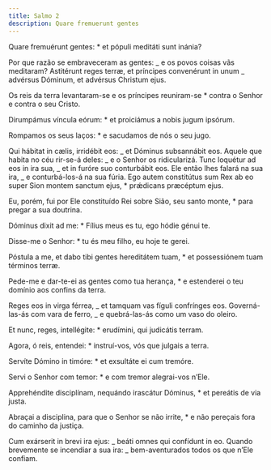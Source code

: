 ```yaml
---
title: Salmo 2
description: Quare fremuerunt gentes
---
```


<div class="side-by-side not-content">

Quare fremuérunt gentes: \* et pópuli meditáti sunt inánia?

Por que razão se embraveceram as gentes: _ e os povos coisas vãs meditaram? Astitérunt reges terræ, et príncipes convenérunt in unum _ advérsus Dóminum, et advérsus Christum ejus.

Os reis da terra levantaram-se e os príncipes reuniram-se \* contra o Senhor e contra o seu Cristo.

Dirumpámus víncula eórum: \* et proiciámus a nobis jugum ipsórum.

Rompamos os seus laços: \* e sacudamos de nós o seu jugo.

Qui hábitat in cælis, irridébit eos: _ et Dóminus subsannábit eos. Aquele que habita no céu rir-se-á deles: _ e o Senhor os ridicularizá. Tunc loquétur ad eos in ira sua, _ et in furóre suo conturbábit eos. Ele então lhes falará na sua ira, _ e conturbá-los-á na sua fúria. Ego autem constitútus sum Rex ab eo super Sion montem sanctum ejus, \* prǽdicans præcéptum ejus.

Eu, porém, fui por Ele constituído Rei sobre Sião, seu santo monte, \* para pregar a sua doutrina.

Dóminus dixit ad me: \* Fílius meus es tu, ego hódie génui te.

Disse-me o Senhor: \* tu és meu filho, eu hoje te gerei.

Póstula a me, et dabo tibi gentes hereditátem tuam, \* et possessiónem tuam términos terræ.

Pede-me e dar-te-ei as gentes como tua herança, \* e estenderei o teu domínio aos confins da terra.

Reges eos in virga férrea, _ et tamquam vas fíguli confrínges eos. Governá-las-ás com vara de ferro, _ e quebrá-las-ás como um vaso do oleiro.

Et nunc, reges, intellégite: \* erudímini, qui judicátis terram.

Agora, ó reis, entendei: \* instruí-vos, vós que julgais a terra.

Servíte Dómino in timóre: \* et exsultáte ei cum tremóre.

Servi o Senhor com temor: \* e com tremor alegrai-vos n’Ele.

Apprehéndite disciplínam, nequándo irascátur Dóminus, \* et pereátis de via justa.

Abraçai a disciplina, para que o Senhor se não irrite, \* e não pereçais fora do caminho da justiça.

Cum exárserit in brevi ira ejus: _ beáti omnes qui confídunt in eo. Quando brevemente se incendiar a sua ira: _ bem-aventurados todos os que n’Ele confiam.

</div>
